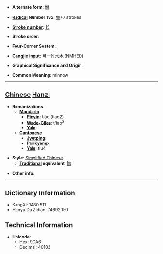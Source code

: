 * '''Alternate form''': [[鰷]]

* '''[[Wiktionary:Chinese radical index| Radical]] Number 195''': [[Wiktionary:Chinese radical index 鱼|鱼]]+7 strokes

* '''[[Wiktionary:Chinese total strokes index|Stroke number]]''': [[Wiktionary:Chinese total strokes index 15|15]]

* '''Stroke order''': 

* '''[[Wiktionary:Chinese four corner index|Four-Corner System]]''': 

* '''[[Wiktionary:Chinese Cangjie index|Cangjie input]]''': 弓一竹水木 (NMHED)

* '''Graphical Significance and Origin''': 

* '''Common Meaning''': minnow

----

== [[Chinese]] [[Hanzi]] ==

* '''Romanizations'''
** '''[[Mandarin]]'''
*** '''[[Pinyin]]''': tiáo (tiao2)
*** '''[[Wade-Giles]]''': t'iao<sup>2</sup>
*** '''[[Yale]]''': 
** '''[[Cantonese]]'''
*** '''[[Jyutping]]''':
*** '''[[Penkyamp]]''': 
*** '''[[Yale]]''': tiu4

* '''Style''': [[Simplified Chinese]] 
** '''[[Traditional Chinese|Traditional]] equivalent''': [[鰷]]

* '''Other info''': 

----

== Dictionary Information ==

* KangXi: 1480.511
* Hanyu Da Zidian: 74692.150

== Technical Information ==

* '''Unicode''':
** Hex: 9CA6
** Decimal: 40102
